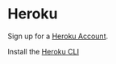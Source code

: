 # Heroku

Sign up for a [Heroku Account](https://signup.heroku.com/).

Install the [Heroku CLI](https://devcenter.heroku.com/articles/heroku-cli)
